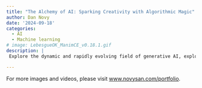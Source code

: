 ```yaml
---
title: "The Alchemy of AI: Sparking Creativity with Algorithmic Magic"
author: Dan Novy
date: '2024-09-18'
categories:
  - AI
  - Machine learning
# image: LebesgueOK_ManimCE_v0.18.1.gif
description: | 
 Explore the dynamic and rapidly evolving field of generative AI, exploring the latest tools, techniques, and advancements that are shaping its development. As generative AI continues to transform creative industries, scientific research, and technological solutions, understanding its capabilities and underlying mechanisms is paramount. We will examine current cutting-edge models that drive AI creativity, highlighting their applications in generating text, images, music, data visualization and more. By integrating examples from my own creative projects and research endeavors, this talk aims to showcase the practical implementations of generative AI and its potential to inspire new forms of artistic and scientific expression. Attendees will gain a comprehensive insight into how generative AI can be harnessed to enhance creativity and solve complex problems in various domains.

---
```


For more images and videos, please visit [www.novysan.com/portfolio](https://www.novysan.com/portfolio).

<!-- ![](LebesgueOK_ManimCE_v0.18.1.gif) -->
